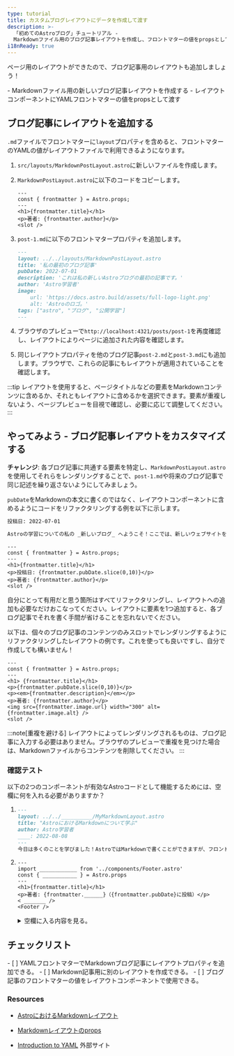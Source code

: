 ```yaml
---
type: tutorial
title: カスタムブログレイアウトにデータを作成して渡す
description: >-
  「初めてのAstroブログ」チュートリアル -
  Markdownファイル用のブログ記事レイアウトを作成し、フロントマターの値をpropsとして渡す
i18nReady: true
---
```




ページ用のレイアウトができたので、ブログ記事用のレイアウトも追加しましょう！

<PreCheck>
  - Markdownファイル用の新しいブログ記事レイアウトを作成する
  - レイアウトコンポーネントにYAMLフロントマターの値をpropsとして渡す
</PreCheck>

## ブログ記事にレイアウトを追加する

`.md`ファイルでフロントマターに`layout`プロパティを含めると、フロントマターのYAMLの値がレイアウトファイルで利用できるようになります。

1. `src/layouts/MarkdownPostLayout.astro`に新しいファイルを作成します。

2. `MarkdownPostLayout.astro`に以下のコードをコピーします。

    ```astro title="src/layouts/MarkdownPostLayout.astro"
    ---
    const { frontmatter } = Astro.props;
    ---
    <h1>{frontmatter.title}</h1>
    <p>著者: {frontmatter.author}</p>
    <slot />
    ```

3. `post-1.md`に以下のフロントマタープロパティを追加します。

    ```markdown title="src/pages/posts/post-1.md" ins={2}
    ---
    layout: ../../layouts/MarkdownPostLayout.astro
    title: '私の最初のブログ記事'
    pubDate: 2022-07-01
    description: 'これは私の新しいAstroブログの最初の記事です。'
    author: 'Astro学習者'
    image:
        url: 'https://docs.astro.build/assets/full-logo-light.png' 
        alt: 'Astroのロゴ。'
    tags: ["astro", "ブログ", "公開学習"]
    ---
    ```

4. ブラウザのプレビューで`http://localhost:4321/posts/post-1`を再度確認し、レイアウトによりページに追加された内容を確認します。

5. 同じレイアウトプロパティを他のブログ記事`post-2.md`と`post-3.md`にも追加します。ブラウザで、これらの記事にもレイアウトが適用されていることを確認します。

:::tip
レイアウトを使用すると、ページタイトルなどの要素をMarkdownコンテンツに含めるか、それともレイアウトに含めるかを選択できます。要素が重複しないよう、ページプレビューを目視で確認し、必要に応じて調整してください。
:::

<Box icon="puzzle-piece">

## やってみよう - ブログ記事レイアウトをカスタマイズする

**チャレンジ**: 各ブログ記事に共通する要素を特定し、`MarkdownPostLayout.astro`を使用してそれらをレンダリングすることで、`post-1.md`や将来のブログ記事で同じ記述を繰り返さないようにしてみましょう。

`pubDate`をMarkdownの本文に書くのではなく、レイアウトコンポーネントに含めるようにコードをリファクタリングする例を以下に示します。

```markdown title="src/pages/posts/post-1.md" del={1}
投稿日: 2022-07-01

Astroの学習についての私の _新しいブログ_ へようこそ！ここでは、新しいウェブサイトを作りながら、私の学習過程を共有します。
```

```astro title="src/layouts/MarkdownPostLayout.astro" ins={5}
---
const { frontmatter } = Astro.props;
---
<h1>{frontmatter.title}</h1>
<p>投稿日: {frontmatter.pubDate.slice(0,10)}</p>
<p>著者: {frontmatter.author}</p>
<slot />
```

自分にとって有用だと思う箇所はすべてリファクタリングし、レイアウトへの追加も必要なだけおこなってください。レイアウトに要素を1つ追加すると、各ブログ記事でそれを書く手間が省けることを忘れないでください。

以下は、個々のブログ記事のコンテンツのみスロットでレンダリングするようにリファクタリングしたレイアウトの例です。これを使っても良いですし、自分で作成しても構いません！

```astro title="src/layouts/MarkdownPostLayout.astro"
---
const { frontmatter } = Astro.props;
---
<h1> {frontmatter.title}</h1>
<p>{frontmatter.pubDate.slice(0,10)}</p>
<p><em>{frontmatter.description}</em></p>
<p>著者: {frontmatter.author}</p>
<img src={frontmatter.image.url} width="300" alt={frontmatter.image.alt} />
<slot />
```
</Box>

:::note[重複を避ける]
レイアウトによってレンダリングされるものは、ブログ記事に入力する必要はありません。ブラウザのプレビューで重複を見つけた場合は、Markdownファイルからコンテンツを削除してください。
:::



<Box icon="question-mark">

### 確認テスト

以下の2つのコンポーネントが有効なAstroコードとして機能するためには、空欄に何を入れる必要がありますか？

1.  ```markdown title="src/pages/posts/learning-astro.md"
    ---
    layout: ../../__________/MyMarkdownLayout.astro
    title: "AstroにおけるMarkdownについて学ぶ"
    author: Astro学習者
    ____: 2022-08-08
    ---
    今日は多くのことを学びました！AstroではMarkdownで書くことができますが、フロントマターから変数を渡すこともできるのです。Astroのレイアウトコンポーネントでもこれらの値にアクセスできます。
    ```

2.  ```astro title="src/layouts/MyMarkdownLayout.astro"
    ---
    import ____________ from '../components/Footer.astro'
    const { ___________ } = Astro.props
    ---
    <h1>{frontmatter.title}</h1>
    <p>著者: {frontmatter.______}（{frontmatter.pubDate}に投稿）</p>
    < _______ />
    <Footer />
    ```
    <details>
        <summary>空欄に入る内容を見る。</summary>

        1.  ```markdown title="src/pages/posts/learning-astro.md" "layouts" "pubDate"
            ---
            layout: ../../layouts/MyMarkdownLayout.astro
            title: "AstroにおけるMarkdownについて学ぶ"
            author: Astro学習者
            pubDate: 2022-08-08
            ---
            今日は多くのことを学びました！AstroではMarkdownで書くことができますが、フロントマターから変数を渡すこともできるのです。Astroのレイアウトコンポーネントでもこれらの値にアクセスできます。
            ```

        2.  ```astro title="src/layouts/MyMarkdownLayout.astro" " Footer " " frontmatter " "author" "slot"
            ---
            import Footer from '../components/Footer.astro'
            const { frontmatter } = Astro.props
            ---
            <h1>{frontmatter.title}</h1>
            <p>著者: {frontmatter.author}（{frontmatter.pubDate}に投稿）</p>
            <slot />
            <Footer />
            ```
    </details>
</Box>

<Box icon="check-list">

## チェックリスト

<Checklist>
- [ ] YAMLフロントマターでMarkdownブログ記事にレイアウトプロパティを追加できる。
- [ ] Markdown記事用に別のレイアウトを作成できる。
- [ ] ブログ記事のフロントマターの値をレイアウトコンポーネントで使用できる。
</Checklist>

</Box>

### Resources

- [AstroにおけるMarkdownレイアウト](/ja/guides/markdown-content/#フロントマター-layout)

- [Markdownレイアウトのprops](/ja/basics/layouts/#markdownレイアウトのprops)

- [Introduction to YAML](https://dev.to/paulasantamaria/introduction-to-yaml-125f) <Badge>外部サイト</Badge>
